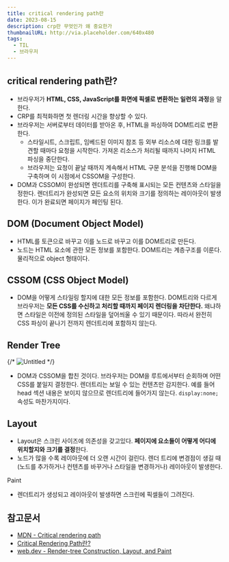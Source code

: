 ```yaml
---
title: critical rendering path란
date: 2023-08-15
description: crp란 무엇인가 왜 중요한가
thumbnailURL: http://via.placeholder.com/640x480
tags:
  - TIL
  - 브라우저
---
```


## critical rendering path란?

- 브라우저가 **HTML, CSS, JavaScript를 화면에 픽셀로 변환하는 일련의 과정**을 말한다.
- CRP를 최적화하면 첫 렌더링 시간을 향상할 수 있다.
- 브라우저는 서버로부터 데이터를 받아온 후, HTML을 파싱하여 DOM트리로 변환한다.
  - 스타일시트, 스크립트, 임베드된 이미지 참조 등 외부 리소스에 대한 링크를 발견할 때마다 요청을 시작한다. 가져온 리소스가 처리될 때까지 나머지 HTML 파싱을 중단한다.
  - 브라우저는 요청이 끝날 때까지 계속해서 HTML 구문 분석을 진행해 DOM을 구축하며 이 시점에서 CSSOM을 구성한다.
- DOM과 CSSOM이 완성되면 렌더트리를 구축해 표시되는 모든 컨텐츠와 스타일을 정한다. 렌더트리가 완성되면 모든 요소의 위치와 크기를 정의하는 레이아웃이 발생한다. 이가 완료되면 페이지가 페인팅 된다.

## DOM (**Document Object Model)**

- HTML를 토큰으로 바꾸고 이를 노드로 바꾸고 이를 DOM트리로 만든다.
- 노드는 HTML 요소에 관한 모든 정보를 포함한다. DOM트리는 계층구조를 이룬다. 물리적으로 object 형태이다.

## CSSOM (**CSS Object Model)**

- DOM을 어떻게 스타일링 할지에 대한 모든 정보를 포함한다. DOM트리와 다르게 브라우저는 **모든 CSS를 수신하고 처리할 때까지 페이지 렌더링을 차단한다.** 왜냐하면 스타일은 이전에 정의된 스타일을 덮어씌울 수 있기 때문이다. 따라서 완전히 CSS 파싱이 끝나기 전까지 렌더트리에 포함하지 않는다.

## Render Tree

{/* ![Untitled](https://s3-us-west-2.amazonaws.com/secure.notion-static.com/1318d3ff-1b85-45e2-9c56-ad8cd2dd702b/Untitled.png) */}

- DOM과 CSSOM을 합친 것이다. 브라우저는 DOM을 루트에서부터 순회하며 어떤 CSS를 붙일지 결정한다. 렌더트리는 보일 수 있는 컨텐츠만 감지한다. 예를 들어 head 섹션 내용은 보이지 않으므로 렌더트리에 들어가지 않는다. `display:none;` 속성도 마찬가지이다.

## Layout

- Layout은 스크린 사이즈에 의존성을 갖고있다. **페이지에 요소들이 어떻게 어디에 위치할지와 크기를 결정**한다.
- 노드가 많을 수록 레이아웃에 더 오랜 시간이 걸린다. 렌더 트리에 변경점이 생길 때 (노드를 추가하거나 컨텐츠를 바꾸거나 스타일을 변경하거나) 레이아웃이 발생한다.

Paint

- 렌더트리가 생성되고 레이아웃이 발생하면 스크린에 픽셀들이 그려진다.

## 참고문서

- [MDN - Critical rendering path](https://developer.mozilla.org/en-US/docs/Web/Performance/Critical_rendering_path)
- [Critical Rendering Path란?](https://wonism.github.io/critical-rendering-path/)
- [web.dev - Render-tree Construction, Layout, and Paint](https://web.dev/critical-rendering-path-render-tree-construction/)
